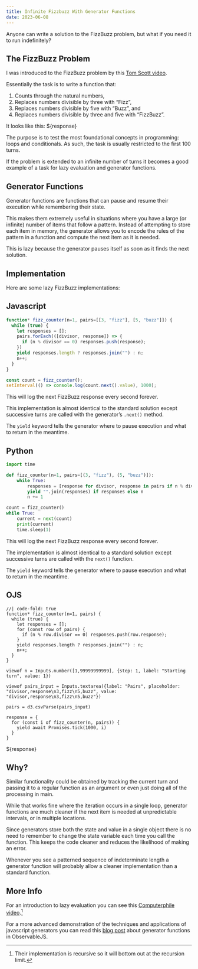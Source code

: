 ```yaml
---
title: Infinite Fizzbuzz With Generator Functions
date: 2023-06-08
---
```


Anyone can write a solution to the FizzBuzz problem, but what if you need it to run indefinitely?

## The FizzBuzz Problem

I was introduced to the FizzBuzz problem by this [Tom Scott video](https://www.youtube.com/watch?v=QPZ0pIK_wsc). 

Essentially the task is to write a function that:

1. Counts through the natural numbers,
1. Replaces numbers divisible by three with "Fizz",
1. Replaces numbers divisible by five with "Buzz", and
1. Replaces numbers divisible by three and five with "FizzBuzz".

It looks like this: ${response}

The purpose is to test the most foundational concepts in programming: loops and conditionals. As such, the task is usually restricted to the first 100 turns. 

If the problem is extended to an infinite number of turns it becomes a good example of a task for lazy evaluation and generator functions.

## Generator Functions

Generator functions are functions that can pause and resume their execution while remembering their state.

This makes them extremely useful in situations where you have a large (or infinite) number of items that follow a pattern. Instead of attempting to store each item in memory, the generator allows you to encode the rules of the pattern in a function and compute the next item as it is needed. 

This is lazy because the generator pauses itself as soon as it finds the next solution. 

## Implementation

Here are some lazy FizzBuzz implementations:

::: {.panel-tabset}

## Javascript

```javascript
function* fizz_counter(n=1, pairs=[[3, "fizz"], [5, "buzz"]]) {
  while (true) {
    let responses = [];
    pairs.forEach(([divisor, response]) => {
      if (n % divisor == 0) responses.push(response);
    })
    yield responses.length ? responses.join("") : n;
    n++;
  }
}

const count = fizz_counter();
setInterval(() => console.log(count.next().value), 1000);
```
This will log the next FizzBuzz response every second forever.

This implementation is almost identical to the standard solution except successive turns are called with the generator's `.next()` method.

The `yield` keyword tells the generator where to pause execution and what to return in the meantime. 

## Python

```python
import time

def fizz_counter(n=1, pairs=[(3, "fizz"), (5, "buzz")]):
    while True:
        responses = [response for divisor, response in pairs if n % divisor == 0]
        yield "".join(responses) if responses else n
        n += 1

count = fizz_counter()
while True:
    current = next(count)
    print(current)
    time.sleep(1)
```
This will log the next FizzBuzz response every second forever.

The implementation is almost identical to a standard solution except successive turns are called with the `next()` function. 

The `yield` keyword tells the generator where to pause execution and what to return in the meantime. 

## OJS

```ojs
//| code-fold: true
function* fizz_counter(n=1, pairs) {
  while (true) {
    let responses = [];
    for (const row of pairs) {
      if (n % row.divisor == 0) responses.push(row.response);
    }
    yield responses.length ? responses.join("") : n;
    n++;
  }
}

viewof n = Inputs.number([1,99999999999], {step: 1, label: "Starting turn", value: 1})

viewof pairs_input = Inputs.textarea({label: "Pairs", placeholder: "divisor,response\n3,fizz\n5,buzz", value: "divisor,response\n3,fizz\n5,buzz"})

pairs = d3.csvParse(pairs_input)

response = {
  for (const i of fizz_counter(n, pairs)) {
    yield await Promises.tick(1000, i)
  }
}
```

${response}

:::

## Why?

Similar functionality could be obtained by tracking the current turn and passing it to a regular function as an argument or even just doing all of the processing in main. 

While that works fine where the iteration occurs in a single loop, generator functions are much cleaner if the next item is needed at unpredictable intervals, or in multiple locations. 

Since generators store both the state and value in a single object there is no need to remember to change the state variable each time you call the function. This keeps the code cleaner and reduces the likelihood of making an error. 

Whenever you see a patterned sequence of indeterminate length a generator function will probably allow a cleaner implementation than a standard function.

## More Info

For an introduction to lazy evaluation you can see this [Computerphile video](https://www.youtube.com/watch?v=5jwV3zxXc8E).^[Their implementation is recursive so it will bottom out at the recursion limit.]

For a more advanced demonstration of the techniques and applications of javascript generators you can read this [blog post](https://observablehq.com/@anjana/the-power-of-js-generators) about generator functions in ObservableJS. 
